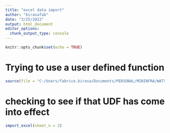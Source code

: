 ---
title: "excel data import"
author: "birasafab"
date: "3/25/2022"
output: html_document
editor_options: 
  chunk_output_type: console
---

```{r setup, include=FALSE}
knitr::opts_chunk$set(echo = TRUE)
```

# Trying to use a user defined function
```{r}
source(file = "C:/Users/fabrice.birasa/Documents/PERSONAL/MININFRA/WATSAN department/Districts WASH Investment Plans/data analysis/MININFRA-related-work/Importing multible excel sheets from multiple workbook.R")
```

# checking to see if that UDF has come into effect
```{r}
import_excel(sheet_n = 2)
```

